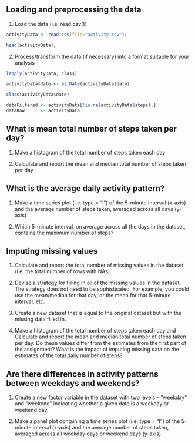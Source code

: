 ## Loading and preprocessing the data

1. Load the data (i.e. read.csv())

```r
activityData <- read.csv(file="activity.csv");

head(activityData);
```

2. Process/transform the data (if necessary) into a format suitable for your analysis


```r

lapply(activityData, class)

activityData$date <- as.Date(activityData$date)

class(activityData$date)

dataFiltered <- activityData[!is.na(activityData$steps),]
dataRaw      <- activityData

```

## What is mean total number of steps taken per day?


1. Make a histogram of the total number of steps taken each day

2. Calculate and report the mean and median total number of steps taken per day

## What is the average daily activity pattern?


1. Make a time series plot (i.e. type = "l") of the 5-minute interval (x-axis) and the average number of steps taken, averaged across all days (y-axis)

2. Which 5-minute interval, on average across all the days in the dataset, contains the maximum number of steps?


## Imputing missing values


1. Calculate and report the total number of missing values in the dataset (i.e. the total number of rows with NAs)

2. Devise a strategy for filling in all of the missing values in the dataset. The strategy does not need to be sophisticated. For example, you could use the mean/median for that day, or the mean for that 5-minute interval, etc.

3. Create a new dataset that is equal to the original dataset but with the missing data filled in.

4. Make a histogram of the total number of steps taken each day and Calculate and report the mean and median total number of steps taken per day. Do these values differ from the estimates from the first part of the assignment? What is the impact of imputing missing data on the estimates of the total daily number of steps?

## Are there differences in activity patterns between weekdays and weekends?


1. Create a new factor variable in the dataset with two levels – “weekday” and “weekend” indicating whether a given date is a weekday or weekend day.

2. Make a panel plot containing a time series plot (i.e. type = "l") of the 5-minute interval (x-axis) and the average number of steps taken, averaged across all weekday days or weekend days (y-axis). 
